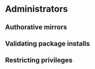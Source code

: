 # Administrators

## Authorative mirrors

## Validating package installs

## Restricting privileges
